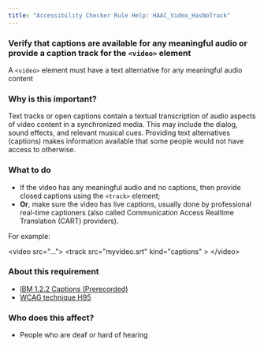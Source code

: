 ```yaml
---
title: "Accessibility Checker Rule Help: HAAC_Video_HasNoTrack"
---
```


<div className="toolHelp">
<Row>
<Column colLg={16} colMd={8} colSm={4} className="toolHead">

### Verify that captions are available for any meaningful audio or provide a caption track for the `<video>` element

<div id="locLevel"></div>

A `<video>` element must have a text alternative for any meaningful audio content

</Column>
</Row>
<Row>
<Column colLg={11} colMd={5} colSm={4} className="toolMain">

### Why is this important?

Text tracks or open captions contain a textual transcription of audio aspects of video content in a synchronized media. This may include the dialog, sound effects, and relevant musical cues. Providing text alternatives (captions) makes information available that some people would not have access to otherwise.

<div id="locSnippet"></div>

### What to do

* If the video has any meaningful audio and no captions, then provide closed captions using the `<track>` element;
* **Or**, make sure the video has live captions, usually done by professional real-time captioners (also called Communication Access Realtime Translation (CART) providers).

For example:

<CodeSnippet type="multi" light={true}>&lt;video src="..."&gt;
      &lt;track src="myvideo.srt" kind="captions" &gt;
&lt;/video&gt;</CodeSnippet>

</Column>
<Column colLg={5} colMd={3} colSm={4} className="toolLeft">

### About this requirement

* [IBM 1.2.2 Captions (Prerecorded)](https://www.ibm.com/able/requirements/requirements/#1_2_2)
* [WCAG technique H95](https://www.w3.org/WAI/WCAG21/Techniques/html/H95)

### Who does this affect?

* People who are deaf or hard of hearing

</Column>
</Row>
</div>

